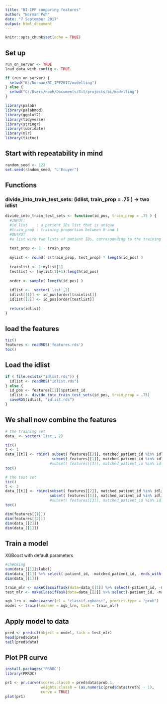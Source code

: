 ```yaml
---
title: "BI-IPF comparing features"
author: "Norman Poh"
date: "7 September 2017"
output: html_document
---
```


```r
knitr::opts_chunk$set(echo = TRUE)
```

## Set up

```r
run_on_server <- TRUE
load_data_with_config <- TRUE

if (run_on_server) {
  setwd("K:/Norman/BI_IPF2017/modelling") 
} else {
  setwd("C:/Users/npoh/Documents/Git/projects/bi/modelling")
}

library(palab)
library(palabmod)
library(ggplot2)
library(tidyverse)
library(stringr)
library(lubridate)
library(mlr)
library(tictoc)
```

## Start with repeatability in mind
```r
random_seed <- 123
set.seed(random_seed, "L'Ecuyer")
```

## Functions

### divide_into_train_test_sets: (idlist, train_prop = .75 ) -> two idlist

```r
divide_into_train_test_sets <- function(id_pos, train_prop = .75 ) {
  #INPUT:
  #id_list    : a patient IDs list that is unique
  #train_prop : training proportion between 0 and 1
  #OUTPUT
  #a list with two lists of patient IDs, corresponding to the training and the test set
  
  test_prop <- 1 - train_prop
  
  mylist <- round( c(train_prop, test_prop) * length(id_pos) )
  
  trainlist <- 1:mylist[1]
  testlist <- (mylist[1]+1):length(id_pos)
  
  order <- sample( length(id_pos) )
  
  idlist <-  vector('list',2)
  idlist[[1]] <- id_pos[order[trainlist]]
  idlist[[2]] <- id_pos[order[testlist]]
  
  return(idlist)
}

```

## load the features
```r
tic()
features <- readRDS('features.rds')
toc()
```

## Load the idlist
```r
if ( file.exists("idlist.rds")) {
  idlist <- readRDS("idlist.rds")
} else {
  id_pos <- features[[2]]$patient_id
  idlist <- divide_into_train_test_sets(id_pos, train_prop = .75)
  saveRDS(idlist, "idlist.rds")
}
```
## We shall now combine the features
```r
# the training set
data_ <- vector('list', 2)

tic()
t <- 1
data_[[t]] <- rbind( subset( features[[2]], matched_patient_id %in% idlist[[t]]) , #pos
                     subset( features[[1]], matched_patient_id %in% idlist[[t]]) ) #neg 200
                    #subset( features[[3]], matched_patient_id %in% idlist[[t]]) ) #neg 653
toc()

# the test set
tic()
t <- 2
data_[[t]] <- rbind(subset( features[[2]], matched_patient_id %in% idlist[[t]]) , #pos
                    subset( features[[1]], matched_patient_id %in% idlist[[t]]) ) #neg 200
                    #subset( features[[3]], matched_patient_id %in% idlist[[t]]) ) #neg 653
toc()

dim(features[[1]])
dim(features[[2]])
dim(data_[[2]])
dim(data_[[1]])

```

## Train a model
XGBoost with default parameters

```r
#checking
sum(data_[[1]]$label)
dim(data_[[1]] %>% select(-patient_id, -matched_patient_id, -ends_with("_DIFF")))
dim(data_[[1]])

train_mlr <- makeClassifTask(data=data_[[1]] %>% select(-patient_id, -matched_patient_id, -ends_with("_DIFF")), target="label", positive=1)
test_mlr <- makeClassifTask(data=data_[[2]] %>% select(-patient_id, -matched_patient_id, -ends_with("_DIFF")), target="label", positive=1)

xgb_lrn <- makeLearner(cl = "classif.xgboost", predict.type = "prob")
model <- train(learner = xgb_lrn, task = train_mlr)


```

## Apply model to data
```r
pred <- predict(object = model, task = test_mlr)
head(pred$data)
tail(pred$data)


```

## Plot PR curve
```r
install.packages('PRROC')
library(PRROC)

pr1 <- pr.curve(scores.class0 = pred$data$prob.1, 
                weights.class0 = (as.numeric(pred$data$truth) - 1), 
                curve = TRUE)
plot(pr1)

```
